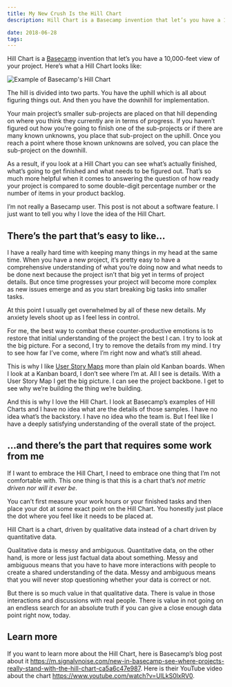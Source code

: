 ```yaml
---
title: My New Crush Is the Hill Chart
description: Hill Chart is a Basecamp invention that let’s you have a 10,000-feet view of your project.

date: 2018-06-28
tags:
---
```


Hill Chart is a [Basecamp](https://basecamp.com/) invention that let’s you have a 10,000-feet view of your project. Here’s what a Hill Chart looks like:

![Example of Basecamp's Hill Chart](./../assets/hill-chart-scott-upton.jpg)

The hill is divided into two parts. You have the uphill which is all about figuring things out. And then you have the downhill for implementation.

Your main project’s smaller sub-projects are placed on that hill depending on where you think they currently are in terms of progress. If you haven’t figured out how you’re going to finish one of the sub-projects or if there are many known unknowns, you place that sub-project on the uphill. Once you reach a point where those known unknowns are solved, you can place the sub-project on the downhill.

As a result, if you look at a Hill Chart you can see what’s actually finished, what’s going to get finished and what needs to be figured out. That’s so much more helpful when it comes to answering the question of how ready your project is compared to some double-digit percentage number or the number of items in your product backlog.

I’m not really a Basecamp user. This post is not about a software feature. I just want to tell you why I love the idea of the Hill Chart.

## There’s the part that’s easy to like&hellip;

I have a really hard time with keeping many things in my head at the same time. When you have a new project, it’s pretty easy to have a comprehensive understanding of what you’re doing now and what needs to be done next because the project isn’t that big yet in terms of project details. But once time progresses your project will become more complex as new issues emerge and as you start breaking big tasks into smaller tasks.

At this point I usually get overwhelmed by all of these new details. My anxiety levels shoot up as I feel less in control.

For me, the best way to combat these counter-productive emotions is to restore that initial understanding of the project the best I can. I try to look at the big picture. For a second, I try to remove the details from my mind. I try to see how far I’ve come, where I’m right now and what’s still ahead.

This is why I like [User Story Maps](https://manifesto.co.uk/user-story-mapping/) more than plain old Kanban boards. When I look at a Kanban board, I don’t see where I’m at. All I see is details. With a User Story Map I get the big picture. I can see the project backbone. I get to see why we’re building the thing we’re building.

And this is why I love the Hill Chart. I look at Basecamp’s examples of Hill Charts and I have no idea what are the details of those samples. I have no idea what’s the backstory. I have no idea who the team is. But I feel like I have a deeply satisfying understanding of the overall state of the project.

## &hellip;and there’s the part that requires some work from me

If I want to embrace the Hill Chart, I need to embrace one thing that I’m not comfortable with. This one thing is that this is a chart that’s _not metric driven nor will it ever be_.

You can’t first measure your work hours or your finished tasks and then place your dot at some exact point on the Hill Chart. You honestly just place the dot where you feel like it needs to be placed at.

Hill Chart is a chart, driven by qualitative data instead of a chart driven by quantitative data.

Qualitative data is messy and ambiguous. Quantitative data, on the other hand, is more or less just factual data about something. Messy and ambiguous means that you have to have more interactions with people to create a shared understanding of the data. Messy and ambiguous means that you will never stop questioning whether your data is correct or not.

But there is so much value in that qualitative data. There is value in those interactions and discussions with real people. There is value in not going on an endless search for an absolute truth if you can give a close enough data point right now, today.

## Learn more

If you want to learn more about the Hill Chart, here is Basecamp’s blog post about it <https://m.signalvnoise.com/new-in-basecamp-see-where-projects-really-stand-with-the-hill-chart-ca5a6c47e987>. Here is their YouTube video about the chart <https://www.youtube.com/watch?v=UlLkS0lxRV0>.

